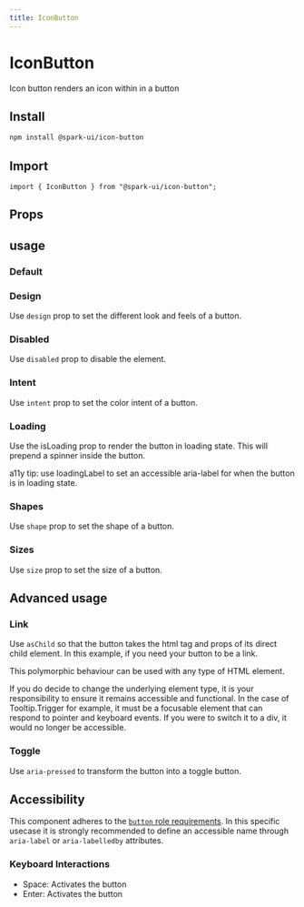 ```yaml
---
title: IconButton
---
```


# IconButton

Icon button renders an icon within in a button

## Install

```sh
npm install @spark-ui/icon-button
```

## Import

```tsx
import { IconButton } from "@spark-ui/icon-button";
```

## Props

## usage

### Default

<CodeEditor code={examples.basic} />

### Design

Use `design` prop to set the different look and feels of a button.

<CodeEditor code={examples.basic} />

### Disabled

Use `disabled` prop to disable the element.

<CodeEditor code={examples.basic} />

### Intent

Use `intent` prop to set the color intent of a button.

<CodeEditor code={examples.basic} />

### Loading

Use the isLoading prop to render the button in loading state. This will prepend a spinner inside the button.

a11y tip: use loadingLabel to set an accessible aria-label for when the button is in loading state.

<CodeEditor code={examples.basic} />

### Shapes

Use `shape` prop to set the shape of a button.

<CodeEditor code={examples.basic} />

### Sizes

Use `size` prop to set the size of a button.

<CodeEditor code={examples.basic} />

## Advanced usage

### Link

Use `asChild` so that the button takes the html tag and props of its direct child element.
In this example, if you need your button to be a link.

This polymorphic behaviour can be used with any type of HTML element.

If you do decide to change the underlying element type, it is your
responsibility to ensure it remains accessible and functional. In the case of
Tooltip.Trigger for example, it must be a focusable element that can respond
to pointer and keyboard events. If you were to switch it to a div, it would no
longer be accessible.

<CodeEditor code={examples.basic} />

### Toggle

Use `aria-pressed` to transform the button into a toggle button.

<CodeEditor code={examples.basic} />

## Accessibility

This component adheres to the [`button` role requirements](https://www.w3.org/WAI/ARIA/apg/patterns/button). In this specific usecase it is strongly recommended to define an accessible name through `aria-label` or `aria-labelledby` attributes.

### Keyboard Interactions

- Space: Activates the button
- Enter: Activates the button
